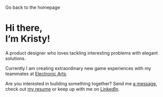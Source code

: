 
<SEO
  title="About"
  description="A product designer who loves tackling interesting problems with elegant solutions."
/>

<Link to="/">Go back to the homepage</Link>

# Hi there, <br />I’m Kristy!

A product designer who loves tackling interesting problems with elegant solutions.

Currently I am creating extraordinary new game experiences with my teammates at <a href="https://www.ea.com/">Electronic Arts</a>.

Are you interested in building something together? Send me <a href="mailto:kristy.leung11@gmail.com">a message</a>, check out <a href="#" download>my resume</a> or keep up with me on <a href="https://ca.linkedin.com/in/kristyleung">LinkedIn</a>.
